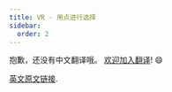 ```yaml
---
title: VR - 用点进行选择
sidebar:
  order: 2
---
```


抱歉，还没有中文翻译哦。 [欢迎加入翻译](https://github.com/mrdoob/three.js)! 😄

[英文原文链接](/manual/en/webxr-point-to-select.html).
